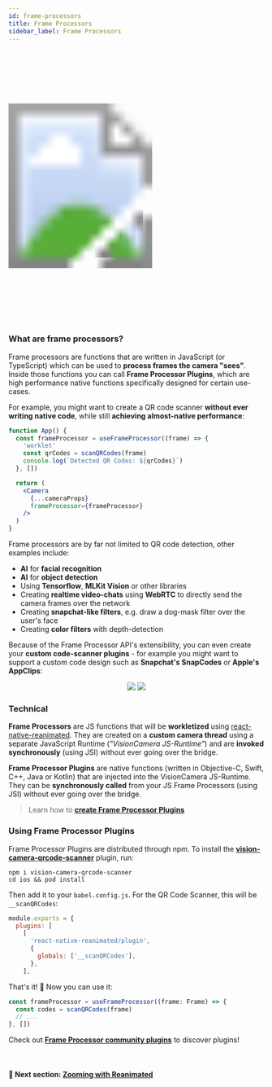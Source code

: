 ```yaml
---
id: frame-processors
title: Frame Processors
sidebar_label: Frame Processors
---
```



<!-- TODO: Demo of QR code scanning or smth -->
<div>
  <svg xmlns="http://www.w3.org/2000/svg" width="283" height="535" style={{ float: 'right' }}>
    <image href={useBaseUrl("img/demo.gif")} x="18" y="33" width="247" height="469"  />
    <image href={useBaseUrl("img/frame.png")} width="283" height="535" />
  </svg>
</div>

### What are frame processors?

Frame processors are functions that are written in JavaScript (or TypeScript) which can be used to **process frames the camera "sees"**.
Inside those functions you can call **Frame Processor Plugins**, which are high performance native functions specifically designed for certain use-cases.

For example, you might want to create a QR code scanner **without ever writing native code**, while still **achieving almost-native performance**:

```jsx
function App() {
  const frameProcessor = useFrameProcessor((frame) => {
    'worklet'
    const qrCodes = scanQRCodes(frame)
    console.log(`Detected QR Codes: ${qrCodes}`)
  }, [])

  return (
    <Camera
      {...cameraProps}
      frameProcessor={frameProcessor}
    />
  )
}
```

Frame processors are by far not limited to QR code detection, other examples include:

* **AI** for **facial recognition**
* **AI** for **object detection**
* Using **Tensorflow**, **MLKit Vision** or other libraries
* Creating **realtime video-chats** using **WebRTC** to directly send the camera frames over the network
* Creating **snapchat-like filters**, e.g. draw a dog-mask filter over the user's face
* Creating **color filters** with depth-detection

Because of the Frame Processor API's extensibility, you can even create your **custom code-scanner plugins** - for example you might want to support a custom code design such as **Snapchat's SnapCodes** or **Apple's AppClips**:

<div align="center">
  <img src={useBaseUrl("img/snap-code.png")} height={150} />
  <img src={useBaseUrl("img/appclip.png")} height={150} style={{ marginLeft: 50 }} />
</div>

### Technical

**Frame Processors** are JS functions that will be **workletized** using [react-native-reanimated](https://github.com/software-mansion/react-native-reanimated). They are created on a **custom camera thread** using a separate JavaScript Runtime (_"VisionCamera JS-Runtime"_) and are **invoked synchronously** (using JSI) without ever going over the bridge.

**Frame Processor Plugins** are native functions (written in Objective-C, Swift, C++, Java or Kotlin) that are injected into the VisionCamera JS-Runtime. They can be **synchronously called** from your JS Frame Processors (using JSI) without ever going over the bridge.

> Learn how to [**create Frame Processor Plugins**](frame-processors-plugins-overview)

### Using Frame Processor Plugins

Frame Processor Plugins are distributed through npm. To install the [**vision-camera-qrcode-scanner**](https://github.com/mrousavy/vision-camera-qrcode-scanner) plugin, run:

```terminal
npm i vision-camera-qrcode-scanner
cd ios && pod install
```

Then add it to your `babel.config.js`. For the QR Code Scanner, this will be `__scanQRCodes`:

```js {6}
module.exports = {
  plugins: [
    [
      'react-native-reanimated/plugin',
      {
        globals: ['__scanQRCodes'],
      },
    ],
```

That's it! 🎉 Now you can use it:

```ts
const frameProcessor = useFrameProcessor((frame: Frame) => {
  const codes = scanQRCodes(frame)
  // ...
}, [])
```

Check out [**Frame Processor community plugins**](frame-processor-plugin-list) to discover plugins!

<br />

#### 🚀 Next section: [Zooming with Reanimated](animated)
